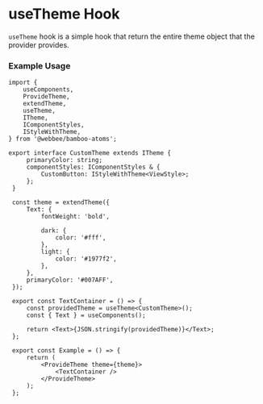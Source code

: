 <!-- Custom-MDX-Documentation.mdx -->

# useTheme Hook

`useTheme` hook is a simple hook that return the entire theme object that the provider provides.


### Example Usage

```tsx
import {
    useComponents,
    ProvideTheme,
    extendTheme,
    useTheme,
    ITheme,
    IComponentStyles,
    IStyleWithTheme,
} from '@webbee/bamboo-atoms';

export interface CustomTheme extends ITheme {
     primaryColor: string;
     componentStyles: IComponentStyles & {
         CustomButton: IStyleWithTheme<ViewStyle>;
     };
 }

 const theme = extendTheme({
     Text: {
         fontWeight: 'bold',

         dark: {
             color: '#fff',
         },
         light: {
             color: '#1977f2',
         },
     },
     primaryColor: '#007AFF',
 });

 export const TextContainer = () => {
     const providedTheme = useTheme<CustomTheme>();
     const { Text } = useComponents();

     return <Text>{JSON.stringify(providedTheme)}</Text>;
 };

 export const Example = () => {
     return (
         <ProvideTheme theme={theme}>
             <TextContainer />
         </ProvideTheme>
     );
 };
```
